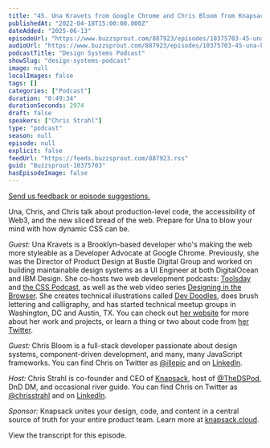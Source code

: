 ```yaml
---
title: "45. Una Kravets from Google Chrome and Chris Bloom from Knapsack: The internet’s dirty secret"
publishedAt: "2022-04-18T15:00:00.000Z"
dateAdded: "2025-06-13"
episodeUrl: "https://www.buzzsprout.com/887923/episodes/10375703-45-una-kravets-from-google-chrome-and-chris-bloom-from-knapsack-the-internet-s-dirty-secret.mp3"
audioUrl: "https://www.buzzsprout.com/887923/episodes/10375703-45-una-kravets-from-google-chrome-and-chris-bloom-from-knapsack-the-internet-s-dirty-secret.mp3"
podcastTitle: "Design Systems Podcast"
showSlug: "design-systems-podcast"
image: null
localImages: false
tags: []
categories: ["Podcast"]
duration: "0:49:34"
durationSeconds: 2974
draft: false
speakers: ["Chris Strahl"]
type: "podcast"
season: null
episode: null
explicit: false
feedUrl: "https://feeds.buzzsprout.com/887923.rss"
guid: "Buzzsprout-10375703"
hasEpisodeImage: false
---
```

[Send us feedback or episode suggestions.](https://www.buzzsprout.com/twilio/text_messages/887923/open_sms)

Una, Chris, and Chris talk about production-level code, the accessibility of Web3, and the new sliced bread of the web. Prepare for Una to blow your mind with how dynamic CSS can be.

_Guest:_ Una Kravets is ​​a Brooklyn-based developer who's making the web more styleable as a Developer Advocate at Google Chrome. Previously, she was the Director of Product Design at Bustle Digital Group and worked on building maintainable design systems as a UI Engineer at both DigitalOcean and IBM Design. She co-hosts two web development podcasts: [Toolsday](https://marcoroth.dev/) and [the CSS Podcast](https://pod.link/thecsspodcast), as well as the web video series [Designing in the Browser](https://www.youtube.com/playlist?list=PLNYkxOF6rcIDI0QtJvW6vKonTxn6azCsD). She creates technical illustrations called [Dev Doodles](https://www.instagram.com/dev_doodles/), does brush lettering and calligraphy, and has started technical meetup groups in Washington, DC and Austin, TX. You can check out [her website](https://una.im/) for more about her work and projects, or learn a thing or two about code from [her Twitter](https://twitter.com/Una).

_Guest:_ Chris Bloom is a full-stack developer passionate about design systems, component-driven development, and many, many JavaScript frameworks. You can find Chris on Twitter as [@illepic](https://twitter.com/illepic) and on [LinkedIn](https://www.linkedin.com/in/illepic/).

_Host:_ Chris Strahl is co-founder and CEO of [Knapsack](https://www.knapsack.cloud/), host of [@TheDSPod](https://twitter.com/thedspod), DnD DM, and occasional river guide. You can find Chris on Twitter as [@chrisstrahl](https://twitter.com/chrisstrahl) and on [LinkedIn](https://www.linkedin.com/in/chrisstrahl/).

_Sponsor:_ Knapsack unites your design, code, and content in a central source of truth for your entire product team. Learn more at [knapsack.cloud](https://www.knapsack.cloud/).

View the transcript for this episode.
